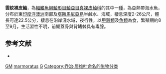 {{Speciesbox
| taxon = Gymnapistes marmoratus
| binomial_authority = [[Cuvier|Cuvier]], 1829
| status = NE
| status_system = IUCN3.1
| synonyms = *''Apistus marmoratus, Cuvier, 1829''
*''Pentaroge marmorata, Cuvier, 1829''
}}
'''雲紋裸皮鮋'''，為[[輻鰭魚綱|輻鰭魚綱]][[鮋形目|鮋形目]][[鮋亞目|鮋亞目]][[真裸皮鮋科|真裸皮鮋科]]的其中一[[種|種]]，為亞熱帶海水魚，分布於東[[印度洋|印度洋]][[澳洲|澳洲]]南部及[[塔斯馬尼亞島|塔斯馬尼亞島]]半鹹水、海域，棲息深度2-26公尺，體長可達22.5公分，棲息在沿岸淺水域，夜行性，以[[甲殼類|甲殼類]]及[[魚類|魚類]]為食，繁殖期約8至9月，生活習性不明，前鰓蓋骨與背鰭棘具有毒腺。

==参考文献==
*{{FishBase_species|genus=Gymnapistes|species=marmoratus|year=2014|month=5}}

{{Taxonbar}}

[[Category:有毒魚類|GM]]
[[Category:裸皮鮋屬|marmoratus]]
[[Category:1829年描述的魚類|G]]
[[Category:乔治·居维叶命名的生物分类|Category:乔治·居维叶命名的生物分类]]


{{鮋形目小作品}}